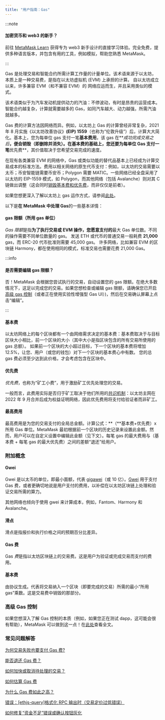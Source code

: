```yaml
---
title: "用户指南：Gas"
---
```


:::note

#### 加密货币和 web3 的新手？

前往 [MetaMask Learn](https://learn.metamask.io/) 获得专为 web3 新手设计的直接学习体验。完全免费，提供多种语言版本，并包含有用的工具，例如模拟，帮助您熟悉 MetaMask。

:::

Gas 是处理交易和智能合约所需计算工作量的计量单位。该术语来源于以太坊，本质上是一种交易费，是指在以太坊虚拟机 (EVM) 上承担的计算。 自以太坊成立以来，许多兼容 EVM（和不兼容 EVM）的 网络应运而生，并且采用类似的模式。

该术语类似于为汽车发动机提供动力的汽油：不停波动，有时是昂贵的运营成本。 智能合约越复杂，计算就需要越多的 Gas，如同汽车越大、动力越强，所需汽油就越多。

Gas 费的计算方法因网络而异。例如，以太坊上 Gas 的计算曾经非常复杂，2021 年 8 月实施《以太坊改善协议》**(EIP) 1559**（也称为“伦敦升级”）后，计算大大简化。基本上，您为每单位 gas 支付一笔**基本费用**，该 gas 在**_成功完成交易之后_**，便会销毁（即删除并消失）。在基本费的基础上，您还要为每单位 Gas 支付一笔**优先费**，其价值取决于您希望交易完成的速度。

在现有各类兼容 EVM 的网络中，Gas 或类似功能的替代品基本上已经成为计算交易成本的标准方法。费用以相关网络的原生代币支付：例如，以太坊的交易需要以太币；币安智能链需要币安币；Polygon 需要 MATIC。一些网络已经全盘采用了以太坊的 EIP-1559 模式，如 Polygon，而其他网络（包括 Avalanche）则对其 C 链做出调整（这会同时[销毁基本费和优先费](https://docs.avax.network/learn/platform-overview/transaction-fees/#c-chain-fees)，而非仅仅是前者）。

如果您想更深入了解以太坊上 gas 运作方式，请参阅[此处](https://ethereum.org/en/developers/docs/gas/)。

以下是**在 MetaMask 中处理 Gas**的一些基本详情：

#### **gas 限额（所用 gas 单位）**

*Gas 限额*是指**为了执行交易或 EVM 操作，您愿意支付的**最大 Gas 单位数。不同的操作需要不同单位数量的 gas。 发送 ETH 或代币的普通交易一般耗费 **21,000** gas，而 ERC-20 代币批准则需要 45,000 gas。 许多网络，比如兼容 EVM 的区块链 Harmony，都在使用相同的模式，标准交易也需要花费 21,000 Gas。

:::info

#### 是否需要编辑 gas 限额？

否！MetaMask 会根据您尝试执行的交易，自动设置您的 gas 限额。在绝大多数情况下，这足以完成您的交易。如果您想检查或编辑 gas 限额，请确保您已开启[高级 gas 控制](https://metamask.zendesk.com/hc/en-us/articles/360022895972)（或者正在使用实验性增强型 Gas UI）)，然后在交易确认屏幕上点击“编辑”。

:::

#### **基本费**

以太坊网络上的每个区块都有一个由网络需求决定的基本费：基本费取决于与目标区块大小相比，前一个区块的大小（其中大小是指区块包含的所有交易所使用的 gas 总额）。 如果前一个区块的大小超过目标，下一个区块的基本费将增加 12.5%，让您、用户（或您的钱包）对下一个区块的基本费心中有数。 您的总 gas 费必须至少达到此价格，才会考虑包含在区块中。

#### **优先费**

_优先费_，也称为“矿工小费”，用于激励矿工优先处理您的交易。

一般而言，此费用实际是否归于矿工取决于他们所用的[共识机制](https://metamask.zendesk.com/hc/en-us/articles/360015489611-Learn-the-basics-of-blockchains-and-Ethereum-miners-and-validators-gas-cryptocurrencies-and-NFTs-block-explorer-networks-etc-)：以太坊主网在 2022 年 9 月合并后成为权益证明网络，因此优先费用将支付给验证者而非矿工。

#### **最高费用**

最高费用是为您的交易支付的全局总金额。计算公式：**（**基本费+优先费）x 所用 Gas 单位。MetaMask 最初根据前一个区块的历史记录来设置此金额。然而，用户可以在自定义设置中编辑此金额（见下文）。每笔 gas 的最大费用与（基本费 + 每笔 gas 的最大优先费）之间的差额“退还”给用户。

### **附加概念**

#### **Gwei**

Gwei 是以太币的单位，即最小面额，代表 [gigawei](https://ethgasstation.info/blog/gwei/)（或 10 亿）。[Gwei](https://www.investopedia.com/terms/g/gwei-ethereum.asp) 用于支付 Gas 费，或者更确切地说是用户支付的费用，以补偿在以太坊区块链上处理和验证交易所需的算力。

其他网络也倾向于使用 gwei 来计算成本，例如，Fantom、Harmony 和 Avalanche。

#### **滑点**

滑点是指报价和执行价格之间的预期百分比差异。

#### **Gas 费**

Gas *费*是指以太坊区块链上的交易费。这是用户为验证或完成交易而支付的费用。

#### **基本费**

由协议生成。代表将交易纳入一个区块（即要完成的交易）所需的最小“所用 gas”乘数。这是交易费中销毁的那部分。

### **高级 Gas 控制**

如果您想深入了解 Gas 控制的本质（例如，如果您正在测试 dapp，这可能会很有帮助），MetaMask 可以做到这一点！在[此处](https://metamask.zendesk.com/hc/en-us/articles/360022895972)查看全文。

### **常见问题解答**

[为何交易失败也要支付 Gas 费?](https://metamask.zendesk.com/hc/en-us/articles/360045439051)

[能否退还 Gas 费？](https://metamask.zendesk.com/hc/en-us/articles/360058370012)

[如何加快或取消待处理的交易？](https://metamask.zendesk.com/hc/en-us/articles/360015489251)

[如何估算 Gas 费](https://metamask.zendesk.com/hc/en-us/articles/360059562111)

[为什么 Gas 费如此之高？](https://metamask.zendesk.com/hc/en-us/articles/360058751211-Why-my-gas-fees-are-so-high-)

[错误：[ethjs-query]格式化 RPC 输出时（交易定价过低错误）](https://metamask.zendesk.com/hc/en-us/articles/4402538041869)

[如何修复“资金不足”错误或确认按钮灰化](https://metamask.zendesk.com/hc/en-us/articles/360044703372)
